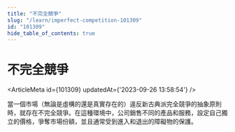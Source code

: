 ```yaml
---
title: "不完全競爭"
slug: "/learn/imperfect-competition-101309"
id: "101309"
hide_table_of_contents: true
---
```



# 不完全競爭

<ArticleMeta id={101309} updatedAt={'2023-09-26 13:58:54'} />
<div className='border-solid border-b border-t-0 my-4 border-[var(--ifm-color-gray-300)]' />

當一個市場（無論是虛構的還是真實存在的）違反新古典派完全競爭的抽象原則時，就存在不完全競爭。在這種環境中，公司銷售不同的產品和服務，設定自己獨立的價格，爭奪市場份額，並且通常受到進入和退出的障礙物的保護。
